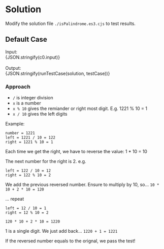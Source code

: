 


<Meta title="Math/Easy/[9] Palindrome Number/Solution/Javascript" />

# Solution

Modify the solution file `./isPalindrome.es3.cjs` to test results.

## Default Case

<Canvas withSource="open">
  <Story name="Case 0" parameters={{ docs: { source: { code } } }}>
    <div>
      <div>Input: </div>
      <div>{JSON.stringify(c0.input)}</div>
    </div>
    <br />
    <div>
      <div>Output: </div>
      <div>{JSON.stringify(runTestCase(solution, testCase))}</div>
    </div>
  </Story>
</Canvas>

### Approach

- `/` is integer division
- `x` is a number
- `x % 10` gives the remiander or right most digit. E.g. 1221 % 10 = 1
- `x / 10` gives the left digits

Example:
```
number = 1221
left = 1221 / 10 = 122
right = 1221 % 10 = 1
```

Each time we get the right, we have to reverse the value:
1 * 10 = 10

The next number for the right is 2. e.g.
```
left = 122 / 10 = 12
right = 122 % 10 = 2
```

We add the previous reversed number. Ensure to multiply by 10, so...
`10 * 10 + 2 * 10 = 120`

... repeat
```
left = 12 / 10 = 1
right = 12 % 10 = 2

120 * 10 + 2 * 10 = 1220
```

1 is a single digit. We just add back...
`1220 + 1 = 1221`

If the reversed number equals to the orignal, we pass the test!
